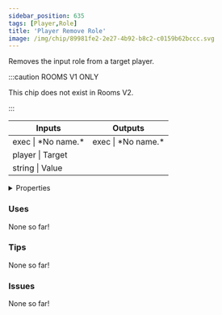 ```yaml
---
sidebar_position: 635
tags: [Player,Role]
title: 'Player Remove Role'
image: /img/chip/89981fe2-2e27-4b92-b8c2-c0159b62bccc.svg
---
```


Removes the input role from a target player.

:::caution ROOMS V1 ONLY
    
This chip does not exist in Rooms V2.

:::


<IChip uuid="89981fe2-2e27-4b92-b8c2-c0159b62bccc"/>

<table><thead><tr><th>Inputs</th><th>Outputs</th></tr></thead><tbody><tr><td>exec | *No name.*</td><td>exec | *No name.*</td></tr><tr><td>player | Target</td><td /></tr><tr><td>string | Value</td><td /></tr></tbody></table>

<details>
  <summary>Properties</summary>
  <div>
    <div>
    <table>
      <tbody>
        <tr>
          <td>Is beta required?</td>
          <td>No</td>
        </tr>
        <tr>
          <td>Is chip a trolling risk?</td>
          <td>No</td>
        </tr>
        <tr>
          <td>Is chip a role assignment risk?</td>
          <td>Yes</td>
        </tr>
        <tr>
          <td>Chip UUID</td>
          <td>89981fe2-2e27-4b92-b8c2-c0159b62bccc</td>
        </tr>
        <tr>
          <td>Room availability</td>
          <td>Rooms V1 only</td>
        </tr>
      </tbody>
    </table>
    </div>
  </div>
</details>

### Uses

None so far!

### Tips

None so far!

### Issues

None so far!